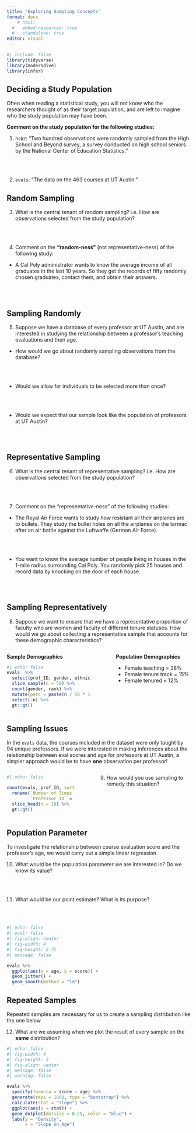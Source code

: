 ```yaml
---
title: "Exploring Sampling Concepts"
format: docx
    # html: 
  #   embed-resources: true
  #   standalone: true
editor: visual
---
```


```r
#| include: false
library(tidyverse)
library(moderndive)
library(infer)
```

## Deciding a Study Population

Often when reading a statistical study, you will not know who the researchers thought of as their target population, and are left to imagine who the study population may have been.

**Comment on the study population for the following studies:**

1.  `hsb2`: "Two hundred observations were randomly sampled from the High School and Beyond survey, a survey conducted on high school seniors by the National Center of Education Statistics."

</br></br>

2.  `evals`: "The data on the 463 courses at UT Austin."

\newpage

## Random Sampling

3.  What is the central tenant of random sampling? i.e. How are observations selected from the study population?

</br></br>

4.  Comment on the **"random-ness"** (not representative-ness) of the following study:

-   A Cal Poly administrator wants to know the average income of all graduates in the last 10 years. So they get the records of fifty randomly chosen graduates, contact them, and obtain their answers.

</br></br>

## Sampling Randomly

5.  Suppose we have a database of every professor at UT Austin, and are interested in studying the relationship between a professor's teaching evaluations and their age.

-   How would we go about randomly sampling observations from the database?

</br></br>

-   Would we allow for individuals to be selected more than once?

</br></br>

-   Would we expect that our sample look like the population of professors at UT Austin?

</br></br>

## Representative Sampling

6.  What is the central tenant of representative sampling? i.e. How are observations selected from the study population?

</br></br>

7.  Comment on the "representative-ness" of the following studies:

-   The Royal Air Force wants to study how resistant all their airplanes are to bullets. They study the bullet holes on all the airplanes on the tarmac after an air battle against the Luftwaffe (German Air Force).

</br></br>

-   You want to know the average number of people living in houses in the 1-mile radius surrounding Cal Poly. You randomly pick 25 houses and record data by knocking on the door of each house.

</br></br>

## Sampling Representatively

8.  Suppose we want to ensure that we have a representative proportion of faculty who are women and faculty of different tenure statuses. How would we go about collecting a representative sample that accounts for these demographic characteristics?

::: columns
::: {.column width="45%"}
**Sample Demographics**

```r
#| echo: false
evals  %>% 
  select(prof_ID, gender, ethnicity, rank) %>% 
  slice_sample(n = 50) %>% 
  count(gender, rank) %>% 
  mutate(perc = paste(n / 50 * 100, "%", sep = "")) %>% 
  select(-n) %>% 
  gt::gt() 
```
:::

::: {.column width="5%"}
:::

::: {.column width="40%"}
**Population Demographics**

-   Female teaching = 28%\
-   Female tenure track = 15%\
-   Female tenured = 12%
:::
:::

\newpage

## Sampling Issues

In the `evals` data, the courses included in the dataset were only taught by 94 unique professors. If we were interested in making inferences about the relationship between eval scores and age for professors at UT Austin, a simpler approach would be to have **one** observation per professor!

::: columns
::: {.column width="40%"}
```r
#| echo: false

count(evals, prof_ID, sort = TRUE) %>% 
  rename(`Number of Times Sampled` = n, 
         `Professor ID` = prof_ID) %>% 
  slice_head(n = 10) %>% 
  gt::gt()
```
:::

::: {.column width="5%"}
:::

::: {.column width="55%"}
9.  How would you use sampling to remedy this situation?
:::
:::

\newpage

## Population Parameter

To investigate the relationship between course evaluation score and the professor's age, we would carry out a simple linear regression.

10. What would be the population parameter we are interested in? Do we know its value?

</br></br>

11. What would be our point estimate? What is its purpose?

</br></br>

```r
#| echo: false
#| eval: false
#| fig-align: center
#| fig-width: 4
#| fig-height: 2.75
#| message: false

evals %>% 
  ggplot(aes(x = age, y = score)) + 
  geom_jitter() + 
  geom_smooth(method = "lm")
```

## Repeated Samples

Repeated samples are necessary for us to create a sampling distribution like the one below.

12. What are we assuming when we plot the result of every sample on the **same** distribution?

```r
#| echo: false
#| fig-width: 4
#| fig-height: 3
#| fig-align: center
#| message: false
#| warning: false

evals %>% 
  specify(formula = score ~ age) %>%
  generate(reps = 1000, type = "bootstrap") %>% 
  calculate(stat = "slope") %>% 
  ggplot(aes(x = stat)) + 
  geom_dotplot(dotsize = 0.25, color = "blue") + 
  labs(y = "Density", 
       x = "Slope on Age")
```
